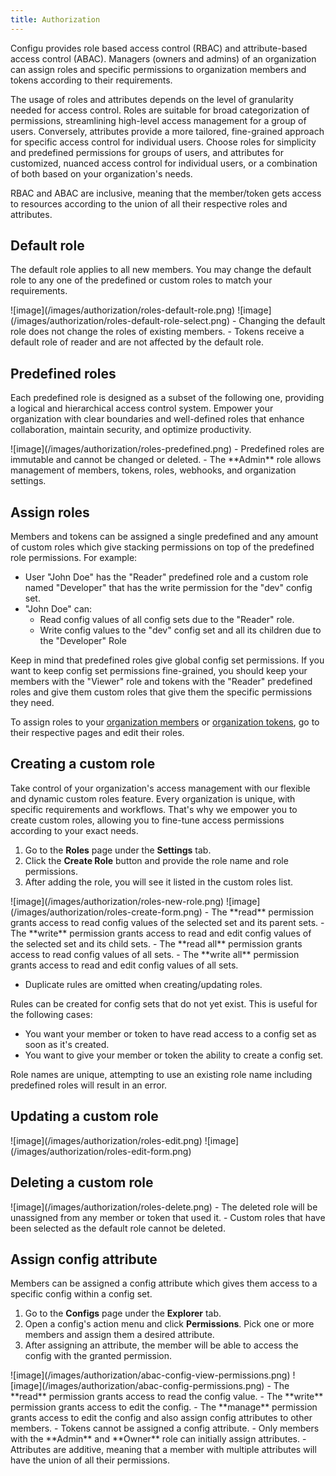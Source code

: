 ```yaml
---
title: Authorization
---
```


Configu provides role based access control (RBAC) and attribute-based access control (ABAC). Managers (owners and admins) of an organization can assign roles and specific permissions to organization members and tokens according to their requirements.

The usage of roles and attributes depends on the level of granularity needed for access control. Roles are suitable for broad categorization of permissions, streamlining high-level access management for a group of users. Conversely, attributes provide a more tailored, fine-grained approach for specific access control for individual users. Choose roles for simplicity and predefined permissions for groups of users, and attributes for customized, nuanced access control for individual users, or a combination of both based on your organization's needs.

RBAC and ABAC are inclusive, meaning that the member/token gets access to resources according to the union of all their respective roles and attributes.

## Default role

The default role applies to all new members. You may change the default role to any one of the predefined or custom roles to match your requirements.

<Frame>![image](/images/authorization/roles-default-role.png)</Frame>
<Frame>![image](/images/authorization/roles-default-role-select.png)</Frame>

<Info>
- Changing the default role does not change the roles of existing members.
- Tokens receive a default role of reader and are not affected by the default role.
</Info>

## Predefined roles

Each predefined role is designed as a subset of the following one, providing a logical and hierarchical access control system.
Empower your organization with clear boundaries and well-defined roles that enhance collaboration, maintain security, and optimize productivity.

<Frame>![image](/images/authorization/roles-predefined.png)</Frame>

<Info>
- Predefined roles are immutable and cannot be changed or deleted.
- The **Admin** role allows management of members, tokens, roles, webhooks, and organization settings.
</Info>

## Assign roles

Members and tokens can be assigned a single predefined and any amount of custom roles which give stacking permissions on top of the predefined role permissions. For example:

- User "John Doe" has the "Reader" predefined role and a custom role named "Developer" that has the write permission for the "dev" config set.
- "John Doe" can:
  - Read config values of all config sets due to the "Reader" role.
  - Write config values to the "dev" config set and all its children due to the "Developer" Role

Keep in mind that predefined roles give global config set permissions. If you want to keep config set permissions fine-grained, you should keep your members with the "Viewer" role and tokens with the "Reader" predefined roles and give them custom roles that give them the specific permissions they need.

To assign roles to your [organization members](../members#assign-roles-to-a-member) or [organization tokens](../tokens#assign-roles-to-a-token), go to their respective pages and edit their roles.

## Creating a custom role

Take control of your organization's access management with our flexible and dynamic custom roles feature.
Every organization is unique, with specific requirements and workflows. That's why we empower you to create custom roles, allowing you to fine-tune access permissions according to your exact needs.

1. Go to the **Roles** page under the **Settings** tab.
2. Click the **Create Role** button and provide the role name and role permissions.
3. After adding the role, you will see it listed in the custom roles list.

<Frame>![image](/images/authorization/roles-new-role.png)</Frame>

<Frame>![image](/images/authorization/roles-create-form.png)</Frame>

<Info>
- The **read** permission grants access to read config values of the selected set and its parent sets.
- The **write** permission grants access to read and edit config values of the selected set and its child sets.
- The **read all** permission grants access to read config values of all sets.
- The **write all** permission grants access to read and edit config values of all sets.

- Duplicate rules are omitted when creating/updating roles.
</Info>

<Tip>
Rules can be created for config sets that do not yet exist. This is useful for the following cases:

- You want your member or token to have read access to a config set as soon as it's created.
- You want to give your member or token the ability to create a config set.
</Tip>

<Warning>
Role names are unique, attempting to use an existing role name including predefined roles will result in an error.

</Warning>

## Updating a custom role

<Frame>![image](/images/authorization/roles-edit.png)</Frame>

<Frame>![image](/images/authorization/roles-edit-form.png)</Frame>

## Deleting a custom role

<Frame>![image](/images/authorization/roles-delete.png)</Frame>

<Warning>
- The deleted role will be unassigned from any member or token that used it.
- Custom roles that have been selected as the default role cannot be deleted.
</Warning>

## Assign config attribute

Members can be assigned a config attribute which gives them access to a specific config within a config set.

1. Go to the **Configs** page under the **Explorer** tab.
2. Open a config's action menu and click **Permissions**. Pick one or more members and assign them a desired attribute.
3. After assigning an attribute, the member will be able to access the config with the granted permission.

<Frame>![image](/images/authorization/abac-config-view-permissions.png)</Frame>

<Frame>![image](/images/authorization/abac-config-permissions.png)</Frame>

<Info>
- The **read** permission grants access to read the config value.
- The **write** permission grants access to edit the config.
- The **manage** permission grants access to edit the config and also assign config attributes to other members.
- Tokens cannot be assigned a config attribute.
- Only members with the **Admin** and **Owner** role can initially assign attributes.
- Attributes are additive, meaning that a member with multiple attributes will have the union of all their permissions.
</Info>